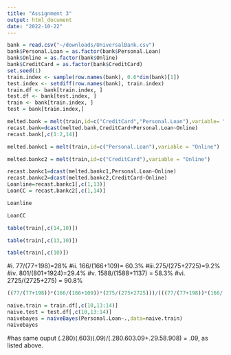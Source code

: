 ```yaml
---
title: "Assignment 3"
output: html_document
date: "2022-10-22"
---
```


```r
bank = read.csv("~/downloads/UniversalBank.csv")
bank$Personal.Loan = as.factor(bank$Personal.Loan)
bank$Online = as.factor(bank$Online)
bank$CreditCard = as.factor(bank$CreditCard)
set.seed(1)
train.index <- sample(row.names(bank), 0.6*dim(bank)[1])  
test.index <- setdiff(row.names(bank), train.index) 
train.df <- bank[train.index, ]
test.df <- bank[test.index, ]
train <- bank[train.index, ]
test = bank[train.index,]
```
```r
melted.bank = melt(train,id=c("CreditCard","Personal.Loan"),variable= "Online")
recast.bank=dcast(melted.bank,CreditCard+Personal.Loan~Online)
recast.bank[,c(1:2,14)]
```
```r
melted.bankc1 = melt(train,id=c("Personal.Loan"),variable = "Online")
```

```r
melted.bankc2 = melt(train,id=c("CreditCard"),variable = "Online")
```

```r
recast.bankc1=dcast(melted.bankc1,Personal.Loan~Online)
recast.bankc2=dcast(melted.bankc2,CreditCard~Online)
Loanline=recast.bankc1[,c(1,13)]
LoanCC = recast.bankc2[,c(1,14)]

Loanline
```

```r
LoanCC
```
```r
table(train[,c(14,10)])
```

```r
table(train[,c(13,10)])
```

```r
table(train[,c(10)])
```

#i. 77/(77+198)=28% 
#ii. 166/(166+109)= 60.3%
#iii.275/(275+2725)=9.2%
#iv. 801/(801+1924)=29.4%
#v. 1588/(1588+1137) = 58.3%
#vi. 2725/(2725+275) = 90.8%

```r
((77/(77+198))*(166/(166+109))*(275/(275+2725)))/(((77/(77+198))*(166/(166+109))*(275/(275+2725)))+((801/(801+1924))*(1588/(1588+1137))*2725/(2725+275)))
```

```r
naive.train = train.df[,c(10,13:14)]
naive.test = test.df[,c(10,13:14)]
naivebayes = naiveBayes(Personal.Loan~.,data=naive.train)
naivebayes
```


#has same ouput (.280)(.603)(.09)/(.280.603.09+.29.58.908) = .09, as listed above.